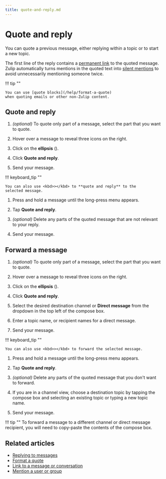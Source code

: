 ```yaml
---
title: quote-and-reply.md
---
```


# Quote and reply

You can quote a previous message, either replying within a topic or to
start a new topic.

The first line of the reply contains a [permanent link][link-to-message]
to the quoted message. Zulip automatically turns mentions in the quoted text
into [silent mentions](/help/mention-a-user-or-group#silently-mention-a-user)
to avoid unnecessarily mentioning someone twice.

!!! tip ""

    You can use [quote blocks](/help/format-a-quote)
    when quoting emails or other non-Zulip content.

## Quote and reply

<Tabs>
<TabItem label="desktop-web">

1. *(optional)* To quote only part of a message, select the part that you want
   to quote.


1. Hover over a message to reveal three icons on the right.

1. Click on the **ellipsis** (<i class="zulip-icon zulip-icon-more-vertical-spread"></i>).




1. Click **Quote and reply**.

1. Send your message.

!!! keyboard_tip ""

    You can also use <kbd>></kbd> to **quote and reply** to the
    selected message.

</TabItem>
<TabItem label="mobile">

1. Press and hold a message until the long-press menu appears.




1. Tap **Quote and reply**.

1. *(optional)* Delete any parts of the quoted message that are not
   relevant to your reply.

1. Send your message.

</TabItem>
</Tabs>

## Forward a message

<Tabs>
<TabItem label="desktop-web">

1. *(optional)* To quote only part of a message, select the part that you want
   to quote.


1. Hover over a message to reveal three icons on the right.

1. Click on the **ellipsis** (<i class="zulip-icon zulip-icon-more-vertical-spread"></i>).




1. Click **Quote and reply**.

1. Select the desired destination channel or **Direct message** from the dropdown
   in the top left of the compose box.

1. Enter a topic name, or recipient names for a direct message.

1. Send your message.

!!! keyboard_tip ""

    You can also use <kbd>></kbd> to forward the selected message.

</TabItem>
<TabItem label="mobile">

1. Press and hold a message until the long-press menu appears.




1. Tap **Quote and reply**.

1. *(optional)* Delete any parts of the quoted message that you don't want to
   forward.

1. If you are in a channel view, choose a destination topic by tapping the
   compose box and selecting an existing topic or typing a new topic name.

1. Send your message.

!!! tip ""
    To forward a message to a different channel or direct message recipient,
    you will need to copy-paste the contents of the compose box.

</TabItem>
</Tabs>

## Related articles

* [Replying to messages](/help/replying-to-messages)
* [Format a quote](/help/format-a-quote)
* [Link to a message or conversation][link-to-message]
* [Mention a user or group](/help/mention-a-user-or-group)

[link-to-message]: /help/link-to-a-message-or-conversation


